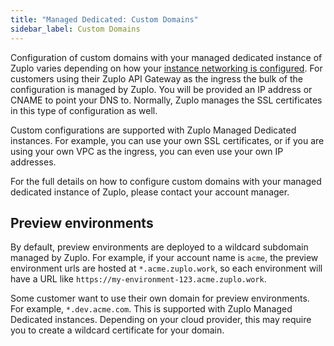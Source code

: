 ```yaml
---
title: "Managed Dedicated: Custom Domains"
sidebar_label: Custom Domains
---
```


Configuration of custom domains with your managed dedicated instance of Zuplo
varies depending on how your
[instance networking is configured](./networking.mdx). For customers using their
Zuplo API Gateway as the ingress the bulk of the configuration is managed by
Zuplo. You will be provided an IP address or CNAME to point your DNS to.
Normally, Zuplo manages the SSL certificates in this type of configuration as
well.

Custom configurations are supported with Zuplo Managed Dedicated instances. For
example, you can use your own SSL certificates, or if you are using your own VPC
as the ingress, you can even use your own IP addresses.

For the full details on how to configure custom domains with your managed
dedicated instance of Zuplo, please contact your account manager.

## Preview environments

By default, preview environments are deployed to a wildcard subdomain managed by
Zuplo. For example, if your account name is `acme`, the preview environment urls
are hosted at `*.acme.zuplo.work`, so each environment will have a URL like
`https://my-environment-123.acme.zuplo.work`.

Some customer want to use their own domain for preview environments. For
example, `*.dev.acme.com`. This is supported with Zuplo Managed Dedicated
instances. Depending on your cloud provider, this may require you to create a
wildcard certificate for your domain.
